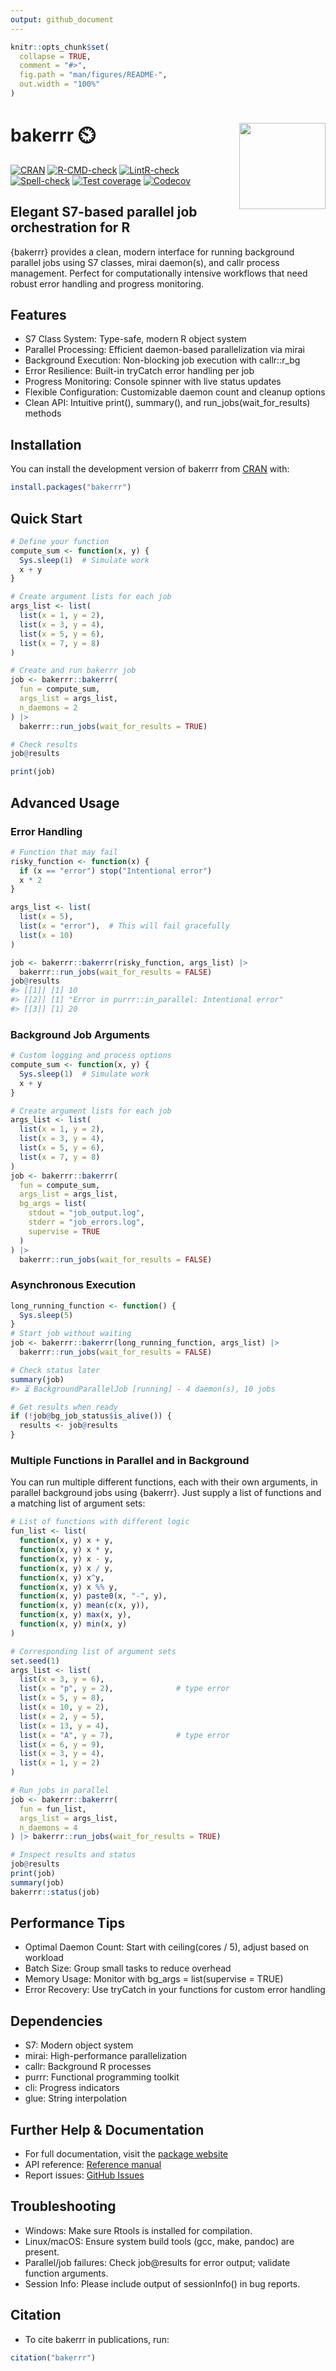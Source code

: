```yaml
---
output: github_document
---
```


<!-- README.md is generated from README.Rmd. Please edit that file -->

```r
knitr::opts_chunk$set(
  collapse = TRUE,
  comment = "#>",
  fig.path = "man/figures/README-",
  out.width = "100%"
)
```

# bakerrr ⏲️ <a href="https://anirbanshaw24.github.io/bakerrr/"><img src="man/figures/logo.png" align="right" height="138" /></a>

<!-- badges: start -->
[![CRAN](https://www.r-pkg.org/badges/version/bakerrr)](https://cran.r-project.org/web/packages/bakerrr)
[![R-CMD-check](https://github.com/anirbanshaw24/bakerrr/actions/workflows/R-CMD-check.yml/badge.svg)](https://github.com/anirbanshaw24/bakerrr/actions/workflows/R-CMD-check.yml)
[![LintR-check](https://github.com/anirbanshaw24/bakerrr/actions/workflows/lintr-check.yml/badge.svg)](https://github.com/anirbanshaw24/bakerrr/actions/workflows/lintr-check.yml)
[![Spell-check](https://github.com/anirbanshaw24/bakerrr/actions/workflows/spell-check.yml/badge.svg)](https://github.com/anirbanshaw24/bakerrr/actions/workflows/spell-check.yml)
[![Test coverage](https://github.com/anirbanshaw24/bakerrr/actions/workflows/test-coverage.yml/badge.svg)](https://github.com/anirbanshaw24/bakerrr/actions/workflows/test-coverage.yml)
[![Codecov](https://codecov.io/gh/anirbanshaw24/bakerrr/graph/badge.svg?token=JUTW42674L)](https://app.codecov.io/gh/anirbanshaw24/bakerrr)
<!-- badges: end -->

## Elegant S7-based parallel job orchestration for R

{bakerrr} provides a clean, modern interface for running background parallel jobs using S7 classes, mirai daemon(s), and callr process management. Perfect for computationally intensive workflows that need robust error handling and progress monitoring.

## Features

 - S7 Class System: Type-safe, modern R object system
 - Parallel Processing: Efficient daemon-based parallelization via mirai
 - Background Execution: Non-blocking job execution with callr::r_bg
 - Error Resilience: Built-in tryCatch error handling per job
 - Progress Monitoring: Console spinner with live status updates
 - Flexible Configuration: Customizable daemon count and cleanup options
 - Clean API: Intuitive print(), summary(), and run_jobs(wait_for_results) methods

## Installation

You can install the development version of bakerrr from [CRAN]( https://cran.r-project.org/web/packages/bakerrr/index.html) with:

```r
install.packages("bakerrr")
```

## Quick Start

```r
# Define your function
compute_sum <- function(x, y) {
  Sys.sleep(1)  # Simulate work
  x + y
}

# Create argument lists for each job
args_list <- list(
  list(x = 1, y = 2),
  list(x = 3, y = 4),
  list(x = 5, y = 6),
  list(x = 7, y = 8)
)

# Create and run bakerrr job
job <- bakerrr::bakerrr(
  fun = compute_sum,
  args_list = args_list,
  n_daemons = 2
) |> 
  bakerrr::run_jobs(wait_for_results = TRUE)

# Check results
job@results

print(job)
```

## Advanced Usage

### Error Handling

```r
# Function that may fail
risky_function <- function(x) {
  if (x == "error") stop("Intentional error")
  x * 2
}

args_list <- list(
  list(x = 5),
  list(x = "error"),  # This will fail gracefully
  list(x = 10)
)

job <- bakerrr::bakerrr(risky_function, args_list) |>
  bakerrr::run_jobs(wait_for_results = FALSE)
job@results
#> [[1]] [1] 10
#> [[2]] [1] "Error in purrr::in_parallel: Intentional error"
#> [[3]] [1] 20

```

### Background Job Arguments

```r
# Custom logging and process options
compute_sum <- function(x, y) {
  Sys.sleep(1)  # Simulate work
  x + y
}

# Create argument lists for each job
args_list <- list(
  list(x = 1, y = 2),
  list(x = 3, y = 4),
  list(x = 5, y = 6),
  list(x = 7, y = 8)
)
job <- bakerrr::bakerrr(
  fun = compute_sum,
  args_list = args_list,
  bg_args = list(
    stdout = "job_output.log",
    stderr = "job_errors.log",
    supervise = TRUE
  )
) |>
  bakerrr::run_jobs(wait_for_results = FALSE)

```

### Asynchronous Execution

```r
long_running_function <- function() {
  Sys.sleep(5)
}
# Start job without waiting
job <- bakerrr::bakerrr(long_running_function, args_list) |> 
  bakerrr::run_jobs(wait_for_results = FALSE)

# Check status later
summary(job)
#> ⏳ BackgroundParallelJob [running] - 4 daemon(s), 10 jobs

# Get results when ready
if (!job@bg_job_status$is_alive()) {
  results <- job@results
}
```

### Multiple Functions in Parallel and in Background

You can run multiple different functions, each with their own arguments, in parallel background jobs using {bakerrr}. Just supply a list of functions and a matching list of argument sets:

```r
# List of functions with different logic
fun_list <- list(
  function(x, y) x + y,
  function(x, y) x * y,
  function(x, y) x - y,
  function(x, y) x / y,
  function(x, y) x^y,
  function(x, y) x %% y,
  function(x, y) paste0(x, "-", y),
  function(x, y) mean(c(x, y)),
  function(x, y) max(x, y),
  function(x, y) min(x, y)
)

# Corresponding list of argument sets
set.seed(1)
args_list <- list(
  list(x = 3, y = 6),
  list(x = "p", y = 2),              # type error
  list(x = 5, y = 8),
  list(x = 10, y = 2),
  list(x = 2, y = 5),
  list(x = 13, y = 4),
  list(x = "A", y = 7),              # type error
  list(x = 6, y = 9),
  list(x = 3, y = 4),
  list(x = 1, y = 2)
)

# Run jobs in parallel
job <- bakerrr::bakerrr(
  fun = fun_list,
  args_list = args_list,
  n_daemons = 4
) |> bakerrr::run_jobs(wait_for_results = TRUE)

# Inspect results and status
job@results
print(job)
summary(job)
bakerrr::status(job)

```

## Performance Tips

 - Optimal Daemon Count: Start with ceiling(cores / 5), adjust based on workload
 - Batch Size: Group small tasks to reduce overhead
 - Memory Usage: Monitor with bg_args = list(supervise = TRUE)
 - Error Recovery: Use tryCatch in your functions for custom error handling

## Dependencies

 - S7: Modern object system
 - mirai: High-performance parallelization
 - callr: Background R processes
 - purrr: Functional programming toolkit
 - cli: Progress indicators
 - glue: String interpolation

## Further Help & Documentation

 - For full documentation, visit the [package website](https://anirbanshaw24.github.io/bakerrr/)
 - API reference: [Reference manual](https://anirbanshaw24.github.io/bakerrr/reference/)
 - Report issues: [GitHub Issues](https://github.com/anirbanshaw24/bakerrr/issues)

## Troubleshooting

 - Windows: Make sure Rtools is installed for compilation.
 - Linux/macOS: Ensure system build tools (gcc, make, pandoc) are present.
 - Parallel/job failures: Check job@results for error output; validate function arguments.
 - Session Info: Please include output of sessionInfo() in bug reports.

## Citation

 - To cite bakerrr in publications, run:
```r
citation("bakerrr")
```
